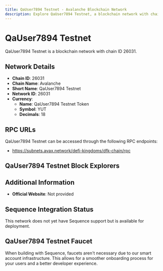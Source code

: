 ```yaml
--- 
title: QaUser7894 Testnet - Avalanche Blockchain Network
description: Explore QaUser7894 Testnet, a blockchain network with chain ID 26031. Learn about its native currency, QaUser7894 Testnet Token, and how to interact with the network.
---
```


# QaUser7894 Testnet

QaUser7894 Testnet is a blockchain network with chain ID 26031.

## Network Details

- **Chain ID**: 26031
- **Chain Name**: Avalanche
- **Short Name**: QaUser7894 Testnet
- **Network ID**: 26031
- **Currency**: 
  - **Name**: QaUser7894 Testnet Token
  - **Symbol**: YUT
  - **Decimals**: 18

## RPC URLs

QaUser7894 Testnet can be accessed through the following RPC endpoints:

- https://subnets.avax.network/defi-kingdoms/dfk-chain/rpc

## QaUser7894 Testnet Block Explorers



## Additional Information

- **Official Website**: Not provided

## Sequence Integration Status

This network does not yet have Sequence support but is available for deployment.

## QaUser7894 Testnet Faucet

When building with Sequence, faucets aren't necessary due to our smart account infrastructure. This allows for a smoother onboarding process for your users and a better developer experience.
